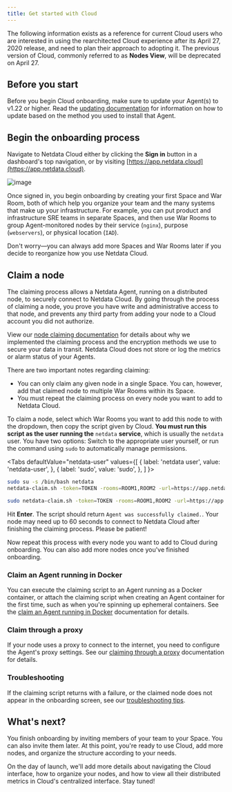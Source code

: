 ```yaml
---
title: Get started with Cloud
---
```



The following information exists as a reference for current Cloud users who are interested in using the rearchitected
Cloud experience after its April 27, 2020 release, and need to plan their approach to adopting it. The previous version
of Cloud, commonly referred to as **Nodes View**, will be deprecated on April 27.

## Before you start

Before you begin Cloud onboarding, make sure to update your Agent(s) to v1.22 or higher. Read the [updating
documentation](/docs/agent/packaging/installer/update/) for information on how to update based on the method you used to
install that Agent.

## Begin the onboarding process

Navigate to Netdata Cloud either by clicking the **Sign in** button in a dashboard's top navigation, or by visiting
[https://app.netdata.cloud](https://app.netdata.cloud).

![image](https://user-images.githubusercontent.com/1153921/79392551-62ba0900-7f28-11ea-9741-52037f848591.png)

Once signed in, you begin onboarding by creating your first Space and War Room, both of which help you organize your
team and the many systems that make up your infrastructure. For example, you can put product and infrastructure SRE
teams in separate Spaces, and then use War Rooms to group Agent-monitored nodes by their service (`nginx`), purpose
(`webservers`), or physical location (`IAD`).

Don't worry—you can always add more Spaces and War Rooms later if you decide to reorganize how you use Netdata Cloud.

## Claim a node

The claiming process allows a Netdata Agent, running on a distributed node, to securely connect to Netdata Cloud. By
going through the process of claiming a node, you prove you have write and administrative access to that node, and
prevents any third party from adding your node to a Cloud account you did not authorize.

View our [node claiming documentation](/docs/agent/claim/) for details about why we implemented the claiming process and
the encryption methods we use to secure your data in transit. Netdata Cloud does not store or log the metrics or alarm
status of your Agents.

There are two important notes regarding claiming:

-   You can only claim any given node in a single Space. You can, however, add that claimed node to multiple War Rooms
    within its Space.
-   You must repeat the claiming process on every node you want to add to Netdata Cloud.

To claim a node, select which War Rooms you want to add this node to with the dropdown, then copy the script given by
Cloud. **You must run this script as the user running the** `netdata` **service**, which is usually the `netdata` user.
You have two options: Switch to the appropriate user yourself, or run the command using `sudo` to automatically manage
permissions.

<Tabs
  defaultValue="netdata-user"
  values={[
    { label: 'netdata user', value: 'netdata-user', },
    { label: 'sudo', value: 'sudo', },
  ]
}>
<TabItem value="netdata-user">

```bash
sudo su -s /bin/bash netdata
netdata-claim.sh -token=TOKEN -rooms=ROOM1,ROOM2 -url=https://app.netdata.cloud
```

</TabItem>
<TabItem value="sudo">

```bash
sudo netdata-claim.sh -token=TOKEN -rooms=ROOM1,ROOM2 -url=https://app.netdata.cloud
```

</TabItem>
</Tabs>

Hit **Enter**. The script should return `Agent was successfully claimed.`. Your node may need up to 60 seconds to
connect to Netdata Cloud after finishing the claiming process. Please be patient!

Now repeat this process with every node you want to add to Cloud during onboarding. You can also add more nodes once
you've finished onboarding.

### Claim an Agent running in Docker

You can execute the claiming script to an Agent running as a Docker container, or attach the claiming script when
creating an Agent container for the first time, such as when you're spinning up ephemeral containers. See the [claim an
Agent running in Docker](/docs/agent/claim/#claiming-an-agent-running-in-docker) documentation for details.

### Claim through a proxy

If your node uses a proxy to connect to the internet, you need to configure the Agent's proxy settings. See our
[claiming through a proxy](/docs/agent/claim/#claiming-through-a-proxy) documentation for details.

### Troubleshooting

If the claiming script returns with a failure, or the claimed node does not appear in the onboarding screen, see our
[troubleshooting tips](/docs/agent/claim/#troubleshooting).

## What's next?

You finish onboarding by inviting members of your team to your Space. You can also invite them later. At this point,
you're ready to use Cloud, add more nodes, and organize the structure according to your needs.

On the day of launch, we'll add more details about navigating the Cloud interface, how to organize your nodes, and how
to view all their distributed metrics in Cloud's centralized interface. Stay tuned!
